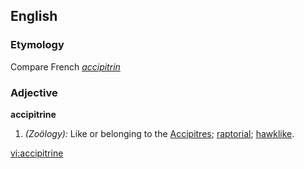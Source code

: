 ==English==

===Etymology===
Compare French ''[[accipitrin]]''

===Adjective===
'''accipitrine'''

#''(Zoölogy):'' Like or belonging to the [[Accipitres]]; [[raptorial]]; [[hawklike]].

[[vi:accipitrine]]